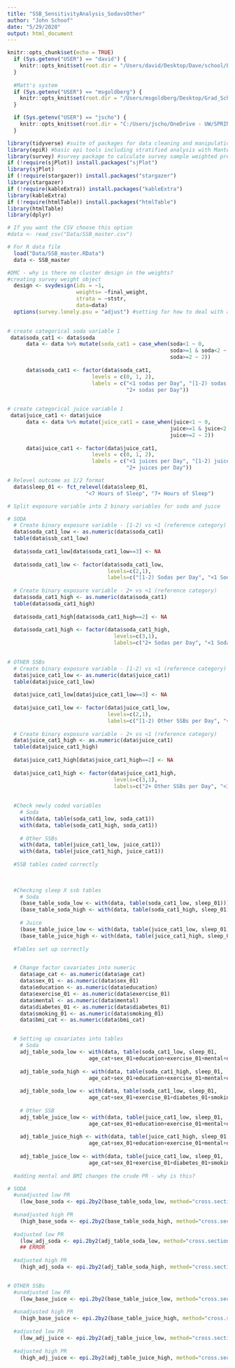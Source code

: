 ```yaml
---
title: "SSB_SensitivityAnalysis_SodavsOther"
author: "John Schoof"
date: "5/29/2020"
output: html_document
---
```




```r
knitr::opts_chunk$set(echo = TRUE)
  if (Sys.getenv("USER") == "david") {
    knitr::opts_knit$set(root.dir = "/Users/david/Desktop/Dave/school/Epi 514/Final Project/Analysis/")
  }
  
  #Matt's system
  if (Sys.getenv("USER") == "msgoldberg") {
    knitr::opts_knit$set(root.dir = "/Users/msgoldberg/Desktop/Grad_School/Year_1/Q3/EPI514/SSB_Paper/")
  }

  if (Sys.getenv("USER") == "jscho") {
    knitr::opts_knit$set(root.dir = "C:/Users/jscho/OneDrive - UW/SPRING 2020-LAPTOP-7K6NFTGB/EPI 514/")
  }


```



```r

library(tidyverse) #suite of packages for data cleaning and manipulation
library(epiR) #basic epi tools including stratified analysis with Mantel Haenszel
library(survey) #survey package to calculate survey sample weighted prevalence
if (!require(sjPlot)) install.packages("sjPlot")
library(sjPlot)
if (!require(stargazer)) install.packages("stargazer")
library(stargazer)
if (!require(kableExtra)) install.packages("kableExtra")
library(kableExtra)
if (!require(htmlTable)) install.packages("htmlTable")
library(htmlTable)
library(dplyr)
```



```r

# If you want the CSV choose this option
#data <- read_csv("Data/SSB_master.csv")

# For R data file
  load("Data/SSB_master.RData")
  data <- SSB_master

```




```r

#DMC - why is there no cluster design in the weights?
#creating survey weight object
  design <- svydesign(ids = ~1, 
                      weights= ~final_weight,
                      strata = ~ststr, 
                      data=data)
  options(survey.lonely.psu = "adjust") #setting for how to deal with a psu with a single observation
  

```





```r

# create categorical soda variable 1
 data$soda_cat1 <- data$soda
      data <- data %>% mutate(soda_cat1 = case_when(soda<1 ~ 0,
                                                    soda>=1 & soda<2 ~ 1,
                                                    soda>=2 ~ 2))
    
      data$soda_cat1 <- factor(data$soda_cat1,
                           levels = c(0, 1, 2),
                           labels = c("<1 sodas per Day", "[1-2) sodas per Day", 
                                      "2+ sodas per Day"))
      

# create categorical juice variable 1
 data$juice_cat1 <- data$juice
      data <- data %>% mutate(juice_cat1 = case_when(juice<1 ~ 0,
                                                    juice>=1 & juice<2 ~ 1,
                                                    juice>=2 ~ 2))
    
      data$juice_cat1 <- factor(data$juice_cat1,
                           levels = c(0, 1, 2),
                           labels = c("<1 juices per Day", "[1-2) juices per Day", 
                                      "2+ juices per Day"))

```




```r

# Relevel outcome as 1/2 format
  data$sleep_01 <- fct_relevel(data$sleep_01,
                         "<7 Hours of Sleep", "7+ Hours of Sleep")

# Split exposure variable into 2 binary variables for soda and juice

# SODA
  # Create binary exposure variable - [1-2) vs <1 (reference category)
  data$soda_cat1_low <- as.numeric(data$soda_cat1)
  table(data$ssb_cat1_low)
  
  data$soda_cat1_low[data$soda_cat1_low==3] <- NA
  
  data$soda_cat1_low <- factor(data$soda_cat1_low,
                                levels=c(2,1),
                                labels=c("[1-2) Sodas per Day", "<1 Sodas per Day"))
  
  # Create binary exposure variable - 2+ vs <1 (reference category)
  data$soda_cat1_high <- as.numeric(data$soda_cat1)
  table(data$soda_cat1_high)
  
  data$soda_cat1_high[data$soda_cat1_high==2] <- NA
  
  data$soda_cat1_high <- factor(data$soda_cat1_high,
                                  levels=c(3,1),
                                  labels=c("2+ Sodas per Day", "<1 Sodas per Day"))

  
# OTHER SSBs
  # Create binary exposure variable - [1-2) vs <1 (reference category)
  data$juice_cat1_low <- as.numeric(data$juice_cat1)
  table(data$juice_cat1_low)
  
  data$juice_cat1_low[data$juice_cat1_low==3] <- NA
  
  data$juice_cat1_low <- factor(data$juice_cat1_low,
                                levels=c(2,1),
                                labels=c("[1-2) Other SSBs per Day", "<1 Other SSBs per Day"))
  
  # Create binary exposure variable - 2+ vs <1 (reference category)
  data$juice_cat1_high <- as.numeric(data$juice_cat1)
  table(data$juice_cat1_high)
  
  data$juice_cat1_high[data$juice_cat1_high==2] <- NA
  
  data$juice_cat1_high <- factor(data$juice_cat1_high,
                                  levels=c(3,1),
                                  labels=c("2+ Other SSBs per Day", "<1 Other SSBs per Day"))
  
  
  #Check newly coded variables
    # Soda
    with(data, table(soda_cat1_low, soda_cat1))
    with(data, table(soda_cat1_high, soda_cat1))
    
    # Other SSBs
    with(data, table(juice_cat1_low, juice_cat1))
    with(data, table(juice_cat1_high, juice_cat1))
    
  #SSB tables coded correctly
    
    

  #Checking sleep X ssb tables
    # Soda
    (base_table_soda_low <- with(data, table(soda_cat1_low, sleep_01)))
    (base_table_soda_high <- with(data, table(soda_cat1_high, sleep_01)))
    
    # Juice
    (base_table_juice_low <- with(data, table(juice_cat1_low, sleep_01)))
    (base_table_juice_high <- with(data, table(juice_cat1_high, sleep_01)))
    
  #Tables set up correctly


  # Change factor covariates into numeric
    data$age_cat <- as.numeric(data$age_cat)
    data$sex_01 <- as.numeric(data$sex_01)
    data$education <- as.numeric(data$education)
    data$exercise_01 <- as.numeric(data$exercise_01)
    data$mental <- as.numeric(data$mental)
    data$diabetes_01 <- as.numeric(data$diabetes_01)
    data$smoking_01 <- as.numeric(data$smoking_01)
    data$bmi_cat <- as.numeric(data$bmi_cat)


  # Setting up covariates into tables
    # Soda
    adj_table_soda_low <- with(data, table(soda_cat1_low, sleep_01,
                          age_cat+sex_01+education+exercise_01+mental+diabetes_01+smoking_01+bmi_cat))
    
    adj_table_soda_high <- with(data, table(soda_cat1_high, sleep_01, 
                          age_cat+sex_01+education+exercise_01+mental+diabetes_01+smoking_01+bmi_cat))
    
    adj_table_soda_low <- with(data, table(soda_cat1_low, sleep_01, 
                          age_cat+sex_01+exercise_01+diabetes_01+smoking_01+bmi_cat))
    
    # Other SSB
    adj_table_juice_low <- with(data, table(juice_cat1_low, sleep_01,
                          age_cat+sex_01+education+exercise_01+mental+diabetes_01+smoking_01+bmi_cat))
    
    adj_table_juice_high <- with(data, table(juice_cat1_high, sleep_01, 
                          age_cat+sex_01+education+exercise_01+mental+diabetes_01+smoking_01+bmi_cat))
    
    adj_table_juice_low <- with(data, table(juice_cat1_low, sleep_01, 
                          age_cat+sex_01+exercise_01+diabetes_01+smoking_01+bmi_cat))
    
  #adding mental and BMI changes the crude PR - why is this?


```





```r
# SODA
  #unadjusted low PR
    (low_base_soda <- epi.2by2(base_table_soda_low, method="cross.sectional"))
  
  #unadjusted high PR
    (high_base_soda <- epi.2by2(base_table_soda_high, method="cross.sectional"))
  
  #adjusted low PR
    (low_adj_soda <- epi.2by2(adj_table_soda_low, method="cross.sectional"))
    ## ERROR
  
  #adjusted high PR
    (high_adj_soda <- epi.2by2(adj_table_soda_high, method="cross.sectional"))


# OTHER SSBs
  #unadjusted low PR
    (low_base_juice <- epi.2by2(base_table_juice_low, method="cross.sectional"))
  
  #unadjusted high PR
    (high_base_juice <- epi.2by2(base_table_juice_high, method="cross.sectional"))
  
  #adjusted low PR
    (low_adj_juice <- epi.2by2(adj_table_juice_low, method="cross.sectional"))
  
  #adjusted high PR
    (high_adj_juice <- epi.2by2(adj_table_juice_high, method="cross.sectional"))

```








